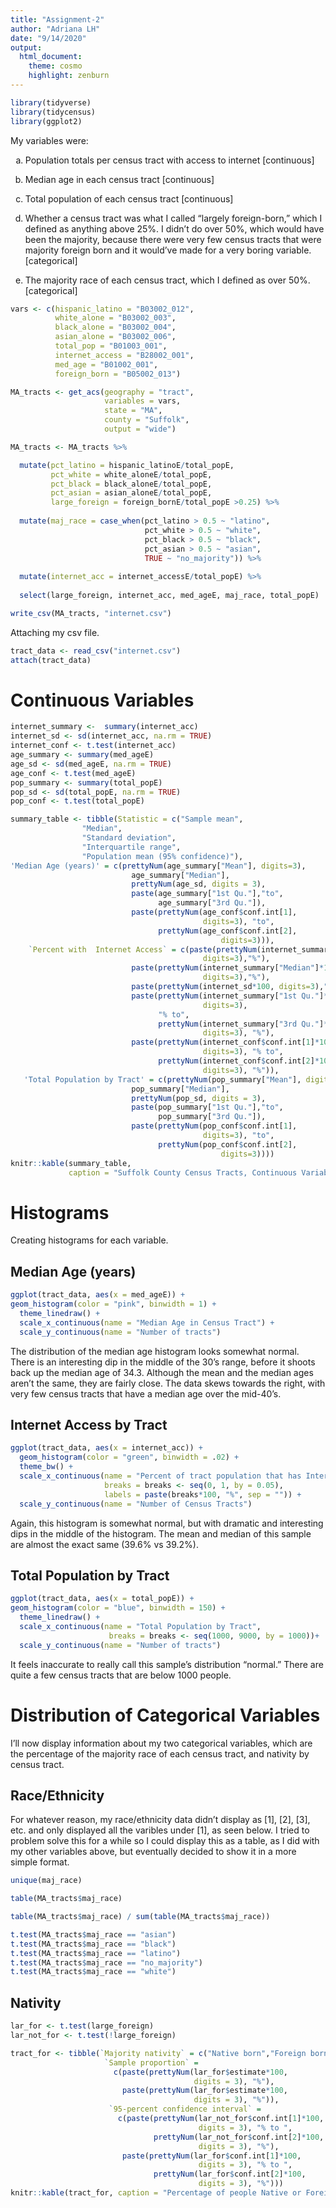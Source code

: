 ```yaml
---
title: "Assignment-2"
author: "Adriana LH"
date: "9/14/2020"
output: 
  html_document:
    theme: cosmo
    highlight: zenburn
---
```

```r
library(tidyverse)
library(tidycensus)
library(ggplot2)
```

My variables were: 

a) Population totals per census tract with access to internet [continuous]

b) Median age in each census tract [continuous]

c) Total population of each census tract [continuous]

d) Whether a census tract was what I called "largely foreign-born," which I defined as anything above 25%. I didn't do over 50%, which would have been the majority, because there were very few census tracts that were majority foreign born and it would've made for a very boring variable. [categorical]

e) The majority race of each census tract, which I defined as over 50%. [categorical]

```r
vars <- c(hispanic_latino = "B03002_012", 
          white_alone = "B03002_003",
          black_alone = "B03002_004",
          asian_alone = "B03002_006",
          total_pop = "B01003_001", 
          internet_access = "B28002_001", 
          med_age = "B01002_001",
          foreign_born = "B05002_013")

MA_tracts <- get_acs(geography = "tract",
                     variables = vars,
                     state = "MA",
                     county = "Suffolk",
                     output = "wide")

MA_tracts <- MA_tracts %>%

  mutate(pct_latino = hispanic_latinoE/total_popE,
         pct_white = white_aloneE/total_popE,
         pct_black = black_aloneE/total_popE,
         pct_asian = asian_aloneE/total_popE,
         large_foreign = foreign_bornE/total_popE >0.25) %>%
  
  mutate(maj_race = case_when(pct_latino > 0.5 ~ "latino",
                              pct_white > 0.5 ~ "white",
                              pct_black > 0.5 ~ "black",
                              pct_asian > 0.5 ~ "asian",
                              TRUE ~ "no_majority")) %>%
  
  mutate(internet_acc = internet_accessE/total_popE) %>%
  
  select(large_foreign, internet_acc, med_ageE, maj_race, total_popE)
```
```r
write_csv(MA_tracts, "internet.csv")
```

Attaching my csv file.

```r
tract_data <- read_csv("internet.csv")
attach(tract_data)
```
# Continuous Variables

```r
internet_summary <-  summary(internet_acc)
internet_sd <- sd(internet_acc, na.rm = TRUE)
internet_conf <- t.test(internet_acc)
age_summary <- summary(med_ageE)
age_sd <- sd(med_ageE, na.rm = TRUE)
age_conf <- t.test(med_ageE)
pop_summary <- summary(total_popE)
pop_sd <- sd(total_popE, na.rm = TRUE)
pop_conf <- t.test(total_popE)
```
```r
summary_table <- tibble(Statistic = c("Sample mean", 
                "Median",
                "Standard deviation",
                "Interquartile range",
                "Population mean (95% confidence)"),
'Median Age (years)' = c(prettyNum(age_summary["Mean"], digits=3),
                           age_summary["Median"],
                           prettyNum(age_sd, digits = 3),
                           paste(age_summary["1st Qu."],"to", 
                                 age_summary["3rd Qu."]),
                           paste(prettyNum(age_conf$conf.int[1],
                                           digits=3), "to",
                                 prettyNum(age_conf$conf.int[2],
                                               digits=3))),
    `Percent with  Internet Access` = c(paste(prettyNum(internet_summary["Mean"]*100, 
                                           digits=3),"%"),
                           paste(prettyNum(internet_summary["Median"]*100,
                                           digits=3),"%"),
                           paste(prettyNum(internet_sd*100, digits=3),"%"),
                           paste(prettyNum(internet_summary["1st Qu."]*100, 
                                           digits=3),
                                 "% to", 
                                 prettyNum(internet_summary["3rd Qu."]*100, 
                                           digits=3), "%"),
                           paste(prettyNum(internet_conf$conf.int[1]*100,
                                           digits=3), "% to",
                                 prettyNum(internet_conf$conf.int[2]*100,
                                           digits=3), "%")),
   'Total Population by Tract' = c(prettyNum(pop_summary["Mean"], digits=3),
                           pop_summary["Median"],
                           prettyNum(pop_sd, digits = 3),
                           paste(pop_summary["1st Qu."],"to", 
                                 pop_summary["3rd Qu."]),
                           paste(prettyNum(pop_conf$conf.int[1],
                                           digits=3), "to",
                                 prettyNum(pop_conf$conf.int[2],
                                               digits=3))))
knitr::kable(summary_table, 
             caption = "Suffolk County Census Tracts, Continuous Variables")
```
# Histograms
Creating histograms for each variable.

## Median Age (years)
```r
ggplot(tract_data, aes(x = med_ageE)) +
geom_histogram(color = "pink", binwidth = 1) +
  theme_linedraw() +
  scale_x_continuous(name = "Median Age in Census Tract") +
  scale_y_continuous(name = "Number of tracts")
```

The distribution of the median age histogram looks somewhat normal. There is an interesting dip in the middle of the 30's range, before it shoots back up the median age of 34.3. Although the mean and the median ages aren't the same, they are fairly close. The data skews towards the right, with very few census tracts that have a median age over the mid-40's. 

## Internet Access by Tract

```r
ggplot(tract_data, aes(x = internet_acc)) + 
  geom_histogram(color = "green", binwidth = .02) +
  theme_bw() +
  scale_x_continuous(name = "Percent of tract population that has Internet",
                     breaks = breaks <- seq(0, 1, by = 0.05),
                     labels = paste(breaks*100, "%", sep = "")) + 
  scale_y_continuous(name = "Number of Census Tracts") 
```

Again, this histogram is somewhat normal, but with dramatic and interesting dips in the middle of the histogram.
The mean and median of this sample are almost the exact same (39.6% vs 39.2%).

## Total Population by Tract

```r
ggplot(tract_data, aes(x = total_popE)) +
geom_histogram(color = "blue", binwidth = 150) +
  theme_linedraw() +
  scale_x_continuous(name = "Total Population by Tract",
                      breaks = breaks <- seq(1000, 9000, by = 1000))+
  scale_y_continuous(name = "Number of tracts")
```

It feels inaccurate to really call this sample's distribution "normal." There are quite a few census tracts that are below 1000 people. 

# Distribution of Categorical Variables


I'll now display information about my two categorical variables, which are the percentage of the majority race of each census tract, and nativity by census tract.

## Race/Ethnicity 

For whatever reason, my race/ethnicity data didn't display as [1], [2], [3], etc. and only displayed all the varibles under [1], as seen below. I tried to problem solve this for a while so I could display this as a table, as I did with my other variables above, but eventually decided to show it in a more simple format.
```r
unique(maj_race)
```

```r
table(MA_tracts$maj_race)
```
```r
table(MA_tracts$maj_race) / sum(table(MA_tracts$maj_race))
```

```r
t.test(MA_tracts$maj_race == "asian")
t.test(MA_tracts$maj_race == "black")
t.test(MA_tracts$maj_race == "latino")
t.test(MA_tracts$maj_race == "no_majority")
t.test(MA_tracts$maj_race == "white")

```

## Nativity 
```r
lar_for <- t.test(large_foreign)
lar_not_for <- t.test(!large_foreign)

tract_for <- tibble(`Majority nativity` = c("Native born","Foreign born"), 
                     `Sample proportion` =
                       c(paste(prettyNum(lar_for$estimate*100,
                                         digits = 3), "%"),
                         paste(prettyNum(lar_for$estimate*100,
                                         digits = 3), "%")), 
                      `95-percent confidence interval` =  
                        c(paste(prettyNum(lar_not_for$conf.int[1]*100,
                                          digits = 3), "% to ",
                                prettyNum(lar_not_for$conf.int[2]*100,
                                          digits = 3), "%"),
                         paste(prettyNum(lar_for$conf.int[1]*100,
                                          digits = 3), "% to ",
                                prettyNum(lar_for$conf.int[2]*100,
                                          digits = 3), "%")))
knitr::kable(tract_for, caption = "Percentage of people Native or Foreign Born in Suffolk County")
```





